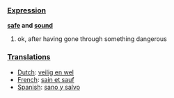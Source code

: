 ===[[Expression]]===

'''[[safe]] and [[sound]]'''

# ok, after having gone through something dangerous

===[[Translation]]s===

*[[Dutch]]: [[veilig en wel]]
*[[French]]: [[sain et sauf]]
*[[Spanish]]: [[sano y salvo]]